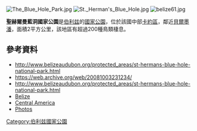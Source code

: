 {{coord|17.150|N|88.677|W|region:BZ_type:landmark|display=title}}
[[Image:The_Blue_Hole_Park.jpg|thumb]]
[[Image:St._Herman's_Blue_Hole.jpg|right]]
[[Image:belize61.jpg|thumb]]

'''聖赫爾曼藍洞國家公園'''是[[伯利兹|伯利兹]]的[[國家公園|國家公園]]，位於該國中部[[卡約區|卡約區]]，鄰近[[貝爾墨潘|貝爾墨潘]]，面積2平方公里，該地區有超過200種鳥類棲息。

==參考資料==
* http://www.belizeaudubon.org/protected_areas/st-hermans-blue-hole-national-park.html {{Wayback|url=http://www.belizeaudubon.org/protected_areas/st-hermans-blue-hole-national-park.html |date=20081003231234 }}
* https://web.archive.org/web/20081003231234/
* http://www.belizeaudubon.org/protected_areas/st-hermans-blue-hole-national-park.html {{Wayback|url=http://www.belizeaudubon.org/protected_areas/st-hermans-blue-hole-national-park.html |date=20081003231234 }}
*[http://www.belizeaudubon.org/html/parks/bhnp.htm Belize] {{Wayback|url=http://www.belizeaudubon.org/html/parks/bhnp.htm |date=20061206095844 }}
*[http://centralamerica.com/belize/parks/bluehole.htm Central America] {{Wayback|url=http://centralamerica.com/belize/parks/bluehole.htm |date=20061207065431 }}
*[https://www.flickr.com/photos/tbonesteak/402353543/ Photos] {{Wayback|url=https://www.flickr.com/photos/tbonesteak/402353543/ |date=20121112095247 }}

{{Belize-geo-stub}}
[[Category:伯利兹國家公園|Category:伯利兹國家公園]]